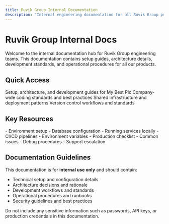 ```yaml
---
title: Ruvik Group Internal Documentation
description: "Internal engineering documentation for all Ruvik Group products"
---
```


# Ruvik Group Internal Docs

Welcome to the internal documentation hub for Ruvik Group engineering teams. This documentation contains setup guides, architecture details, development standards, and operational procedures for all our products.

## Quick Access

<CardGroup cols={2}>
  <Card
    title="My Best Pic"
    icon="camera"
    href="/my-best-pic/setup/local-development"
  >
    Setup, architecture, and development guides for My Best Pic
  </Card>
  <Card
    title="Engineering Standards"
    icon="book"
    href="/ruvik-group/standards/naming-conventions"
  >
    Company-wide coding standards and best practices
  </Card>
  <Card
    title="Infrastructure"
    icon="server"
    href="/ruvik-group/overview/infrastructure"
  >
    Shared infrastructure and deployment patterns
  </Card>
  <Card
    title="Git Practices"
    icon="code-branch"
    href="/ruvik-group/standards/git-practices"
  >
    Version control workflows and standards
  </Card>
</CardGroup>

## Key Resources

<CardGroup cols={3}>
  <Card
    title="Local Development"
    icon="laptop-code"
  >
    - Environment setup
    - Database configuration
    - Running services locally
  </Card>
  <Card
    title="Deployment"
    icon="rocket"
  >
    - CI/CD pipelines
    - Environment variables
    - Production checklist
  </Card>
  <Card
    title="Troubleshooting"
    icon="wrench"
  >
    - Common issues
    - Debug procedures
    - Support escalation
  </Card>
</CardGroup>

## Documentation Guidelines

This documentation is for **internal use only** and should contain:

- Technical setup and configuration details
- Architecture decisions and rationale
- Development workflows and standards
- Operational procedures and runbooks
- Security guidelines and best practices

<Warning>
  Do not include any sensitive information such as passwords, API keys, or production credentials in this documentation.
</Warning>